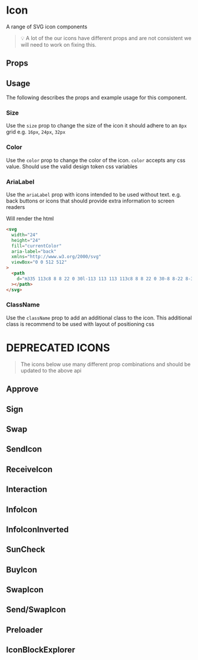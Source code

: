 


# Icon

A range of SVG icon components

> 💡 A lot of the our icons have different props and are not consistent we will need to work on fixing this.

## Props

<ArgsTable of={IconCaretLeft} />

## Usage

The following describes the props and example usage for this component.

### Size

Use the `size` prop to change the size of the icon it should adhere to an `8px` grid e.g. `16px`, `24px`, `32px`

<Canvas>
  <Story id="components-ui-icon--size" />
</Canvas>

### Color

Use the `color` prop to change the color of the icon. `color` accepts any css value. Should use the valid design token css variables

<Canvas>
  <Story id="components-ui-icon--color" />
</Canvas>

### AriaLabel

Use the `ariaLabel` prop with icons intended to be used without text. e.g. back buttons or icons that should provide extra information to screen readers

<Canvas>
  <Story id="components-ui-icon--aria-label" />
</Canvas>

Will render the html

```html
<svg
  width="24"
  height="24"
  fill="currentColor"
  aria-label="back"
  xmlns="http://www.w3.org/2000/svg"
  viewBox="0 0 512 512"
>
  <path
    d="m335 113c8 8 8 22 0 30l-113 113 113 113c8 8 8 22 0 30-8 8-22 8-30 0l-128-128c-8-8-8-22 0-30l128-128c8-8 22-8 30 0z"
  ></path>
</svg>
```

### ClassName

Use the `className` prop to add an additional class to the icon. This additional class is recommend to be used with layout of positioning css

# DEPRECATED ICONS

> The icons below use many different prop combinations and should be updated to the above api

## Approve

<Canvas>
  <Story id="components-ui-icon--approve-story" />
</Canvas>

<ArgsTable of={Approve} />

## Sign

<Canvas>
  <Story id="components-ui-icon--sign-story" />
</Canvas>

<ArgsTable of={Sign} />

## Swap

<Canvas>
  <Story id="components-ui-icon--swap-story" />
</Canvas>

<ArgsTable of={Swap} />

## SendIcon

<Canvas>
  <Story id="components-ui-icon--send-icon-story" />
</Canvas>

<ArgsTable of={SendIcon} />

## ReceiveIcon

<Canvas>
  <Story id="components-ui-icon--receive-icon-story" />
</Canvas>

<ArgsTable of={ReceiveIcon} />

## Interaction

<Canvas>
  <Story id="components-ui-icon--interaction-story" />
</Canvas>

<ArgsTable of={Interaction} />

## InfoIcon

<Canvas>
  <Story id="components-ui-icon--info-icon-story" />
</Canvas>

<ArgsTable of={InfoIcon} />

## InfoIconInverted

<Canvas>
  <Story id="components-ui-icon--info-icon-inverted-story" />
</Canvas>

<ArgsTable of={InfoIconInverted} />

## SunCheck

<Canvas>
  <Story id="components-ui-icon--sun-check-story" />
</Canvas>

<ArgsTable of={SunCheck} />

## BuyIcon

<Canvas>
  <Story id="components-ui-icon--buy-icon-story" />
</Canvas>

<ArgsTable of={BuyIcon} />

## SwapIcon

<Canvas>
  <Story id="components-ui-icon--swap-icon-story" />
</Canvas>

<ArgsTable of={SwapIcon} />

## Send/SwapIcon

<Canvas>
  <Story id="components-ui-icon--send-swap-icon-story" />
</Canvas>

<ArgsTable of={SwapIconComponent} />

## Preloader

<Canvas>
  <Story id="components-ui-icon--preloader-story" />
</Canvas>

<ArgsTable of={Preloader} />

## IconBlockExplorer

<Canvas>
  <Story id="components-ui-icon--icon-block-explorer-story" />
</Canvas>

<ArgsTable of={IconBlockExplorer} />